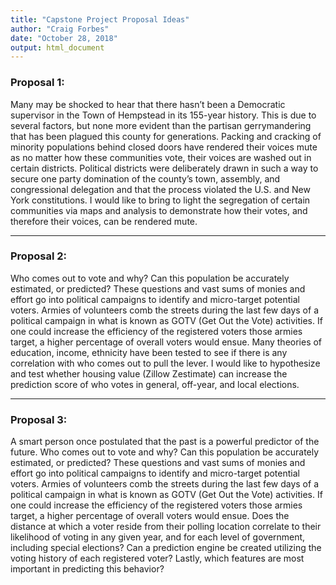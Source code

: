```yaml
---
title: "Capstone Project Proposal Ideas"
author: "Craig Forbes"
date: "October 28, 2018"
output: html_document
---
```


### Proposal 1:
Many may be shocked to hear that there hasn’t been a Democratic supervisor in the Town of Hempstead in its 155-year history. This is due to several factors, but none more evident than the partisan gerrymandering that has been plagued this county for generations. Packing and cracking of minority populations behind closed doors have rendered their voices mute as no matter how these communities vote, their voices are washed out in certain districts. Political districts were deliberately drawn in such a way to secure one party domination of the county’s town, assembly, and congressional delegation and that the process violated the U.S. and New York constitutions. I would like to bring to light the segregation of certain communities via maps and analysis to demonstrate how their votes, and therefore their voices, can be rendered mute.

***

### Proposal 2:
Who comes out to vote and why? Can this population be accurately estimated, or predicted? These questions and vast sums of monies and effort go into political campaigns to identify and micro-target potential voters. Armies of volunteers comb the streets during the last few days of a political campaign in what is known as GOTV (Get Out the Vote) activities. If one could increase the efficiency of the registered voters those armies target, a higher percentage of overall voters would ensue. Many theories of education, income, ethnicity have been tested to see if there is any correlation with who comes out to pull the lever. I would like to hypothesize and test whether housing value (Zillow Zestimate) can increase the prediction score of who votes in general, off-year, and local elections.

***

### Proposal 3:
A smart person once postulated that the past is a powerful predictor of the future. Who comes out to vote and why? Can this population be accurately estimated, or predicted? These questions and vast sums of monies and effort go into political campaigns to identify and micro-target potential voters. Armies of volunteers comb the streets during the last few days of a political campaign in what is known as GOTV (Get Out the Vote) activities. If one could increase the efficiency of the registered voters those armies target, a higher percentage of overall voters would ensue. Does the distance at which a voter reside from their polling location correlate to their likelihood of voting in any given year, and for each level of government, including special elections? Can a prediction engine be created utilizing the voting history of each registered voter? Lastly, which features are most important in predicting this behavior?
